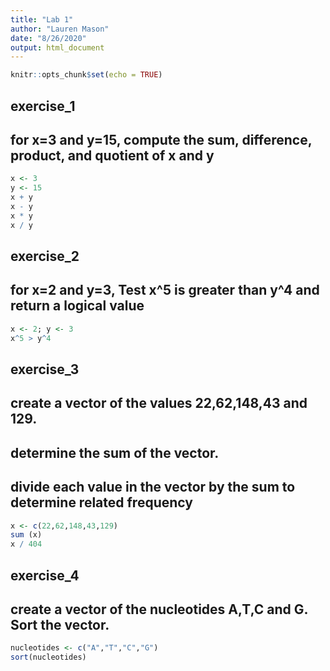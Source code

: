 ```yaml
---
title: "Lab 1"
author: "Lauren Mason"
date: "8/26/2020"
output: html_document
---
```


```r
knitr::opts_chunk$set(echo = TRUE)
```



## exercise_1
## for x=3 and y=15, compute the sum, difference, product, and quotient of x and y

```r
x <- 3
y <- 15
x + y
x - y
x * y
x / y
```



## exercise_2
## for x=2 and y=3, Test x^5 is greater than y^4 and return a logical value

```r
x <- 2; y <- 3
x^5 > y^4
```



## exercise_3
## create a vector of the values 22,62,148,43 and 129.
## determine the sum of the vector.
## divide each value in the vector by the sum to determine related frequency

```r
x <- c(22,62,148,43,129)
sum (x)
x / 404
```



## exercise_4
## create a vector of the nucleotides A,T,C and G. Sort the vector.

```r
nucleotides <- c("A","T","C","G")
sort(nucleotides)
```



